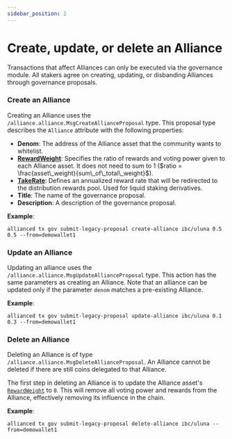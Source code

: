 ```yaml
---
sidebar_position: 2
---
```



# Create, update, or delete an Alliance

Transactions that affect Alliances can only be executed via the governance module. All stakers agree on creating, updating, or disbanding Alliances through governance proposals.

### Create an Alliance

Creating an Alliance uses the `/alliance.alliance.MsgCreateAllianceProposal` type. This proposal type describes the `Alliance` attribute with the following properties:

- **Denom**: The address of the Alliance asset that the community wants to whitelist.
- [**RewardWeight**](../concepts/staking.mdx): Specifies the ratio of rewards and voting power given to each Alliance asset. It does not need to sum to 1 ($ratio = \frac{asset\_weight}{sum\_of\_total\_weight}$).
- [**TakeRate**](../concepts/rewards.mdx): Defines an annualized reward rate that will be redirected to the distribution rewards pool. Used for liquid staking derivatives.
- **Title**: The name of the governance proposal.
- **Description**: A description of the governance proposal.

**Example**:

```
allianced tx gov submit-legacy-proposal create-alliance ibc/uluna 0.5 0.5 --from=demowallet1
```

### Update an Alliance

Updating an alliance uses the `/alliance.alliance.MsgUpdateAllianceProposal` type. This action has the same parameters as creating an Alliance. Note that an alliance can be updated only if the parameter `denom` matches a pre-existing Alliance.

**Example**:

```
allianced tx gov submit-legacy-proposal update-alliance ibc/uluna 0.1 0.3 --from=demowallet1
```

### Delete an Alliance

Deleting an Alliance is of type `/alliance.alliance.MsgDeleteAllianceProposal`. An Alliance cannot be deleted if there are still coins delegated to that Alliance.

<Admonition type="caution" title="Before deleting an Alliance">

The first step in deleting an Alliance is to update the Alliance asset's [`RewardWeight`](../concepts/staking.mdx) to `0`. This will remove all voting power and rewards from the Alliance, effectively removing its influence in the chain.

</Admonition>

**Example**:

```
allianced tx gov submit-legacy-proposal delete-alliance ibc/uluna --from=demowallet1
```
